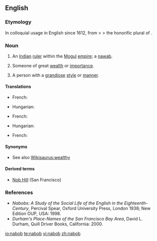 ==English==

===Etymology===
In colloquial usage in English since 1612, from {{etyl|ur}} > {{etyl|fa}} > the honorific plural of {{etyl|ar}} {{term|نائب|tr=nā’ib|sc=Arab||deputy}}.

===Noun===
{{en-noun}}

# An [[Indian]] [[ruler]] within the [[Mogul]] [[empire]]; a [[nawab]].
# {{context|by extension}} Someone of great [[wealth]] or [[importance]].
# {{context|by extension}} A person with a [[grandiose]] [[style]] or [[manner]].

====Translations====
{{trans-top|an Indian ruler}}
* French: {{t+|fr|nabab|m}}
{{trans-mid}}
* Hungarian: {{t-|hu|nábob}}
{{trans-bottom}}

{{trans-top|someone of great wealth}}
* French: {{t+|fr|nabab|m}}
{{trans-mid}}
* Hungarian: {{t-|hu|nábob}}
{{trans-bottom}}

{{trans-top|someone with grandiose style or manner}}
* French: {{t+|fr|nabab|m}}
{{trans-mid}}
{{trans-bottom}}

====Synonyms====
* See also [[Wikisaurus:wealthy]]

====Derived terms====
* [[Nob Hill]] (San Francisco) 

===References===
*''Nabobs: A Study of the Social Life of the English in the Eighteenth-Century'', Percival Spear, Oxford University Press, London 1938; New Edition OUP, USA: 1998.
*''Durham's Place-Names of the San Francisco Bay Area'', David L. Durham, Quill Driver Books, California: 2000.

[[io:nabob]]
[[te:nabob]]
[[vi:nabob]]
[[zh:nabob]]